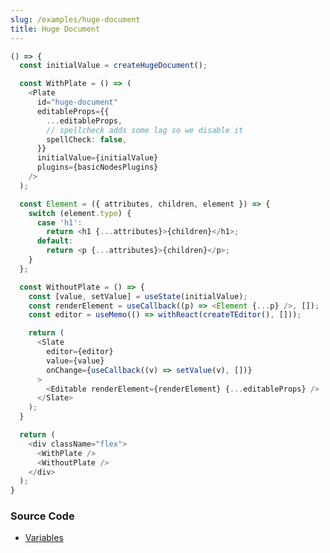 ```yaml
---
slug: /examples/huge-document
title: Huge Document
---
```



<HugeDocumentSandpack />

```ts live
() => {
  const initialValue = createHugeDocument();

  const WithPlate = () => (
    <Plate
      id="huge-document"
      editableProps={{
        ...editableProps,
        // spellcheck adds some lag so we disable it
        spellCheck: false,
      }}
      initialValue={initialValue}
      plugins={basicNodesPlugins}
    />
  );

  const Element = ({ attributes, children, element }) => {
    switch (element.type) {
      case 'h1':
        return <h1 {...attributes}>{children}</h1>;
      default:
        return <p {...attributes}>{children}</p>;
    }
  };

  const WithoutPlate = () => {
    const [value, setValue] = useState(initialValue);
    const renderElement = useCallback((p) => <Element {...p} />, []);
    const editor = useMemo(() => withReact(createTEditor(), []));

    return (
      <Slate
        editor={editor}
        value={value}
        onChange={useCallback((v) => setValue(v), [])}
      >
        <Editable renderElement={renderElement} {...editableProps} />
      </Slate>
    );
  }

  return (
    <div className="flex">
      <WithPlate />
      <WithoutPlate />
    </div>
  );
}
```

### Source Code

- [Variables](https://github.com/udecode/plate/blob/main/examples/docusaurus/src/live/live.tsx)
